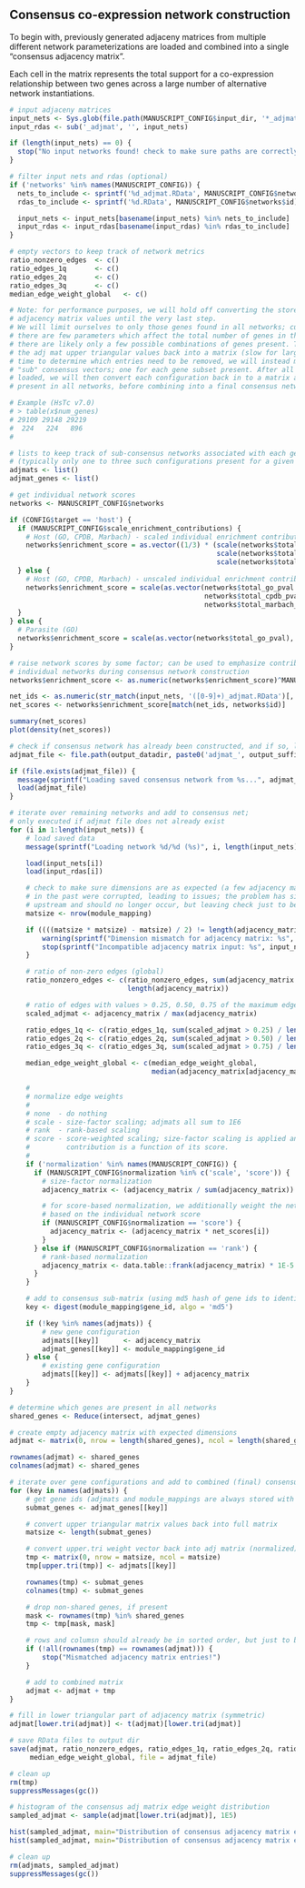 ## Consensus co-expression network construction

To begin with, previously generated adjaceny matrices from multiple different
network parameterizations are loaded and combined into a single "consensus
adjacency matrix".

Each cell in the matrix represents the total support for a co-expression
relationship between two genes across a large number of alternative network
instantiations.

```r
# input adjaceny matrices
input_nets <- Sys.glob(file.path(MANUSCRIPT_CONFIG$input_dir, '*_adjmat.RData'))
input_rdas <- sub('_adjmat', '', input_nets)

if (length(input_nets) == 0) {
  stop("No input networks found! check to make sure paths are correctly defined.")
}

# filter input nets and rdas (optional)
if ('networks' %in% names(MANUSCRIPT_CONFIG)) {
  nets_to_include <- sprintf('%d_adjmat.RData', MANUSCRIPT_CONFIG$networks$id)
  rdas_to_include <- sprintf('%d.RData', MANUSCRIPT_CONFIG$networks$id)

  input_nets <- input_nets[basename(input_nets) %in% nets_to_include] 
  input_rdas <- input_rdas[basename(input_rdas) %in% rdas_to_include] 
}

# empty vectors to keep track of network metrics
ratio_nonzero_edges  <- c()
ratio_edges_1q       <- c()
ratio_edges_2q       <- c()
ratio_edges_3q       <- c()
median_edge_weight_global   <- c()

# Note: for performance purposes, we will hold off converting the stored upper triangular 
# adjacency matrix values until the very last step. 
# We will limit ourselves to only those genes found in all networks; currently,
# there are few parameters which affect the total number of genes in the network, and as such,
# there are likely only a few possible combinations of genes present. To avoid having to convert
# the adj mat upper triangular values back into a matrix (slow for large adjacency matrices) each 
# time to determine which entries need to be removed, we will instead maintain multiple separate 
# "sub" consensus vectors; one for each gene subset present. After all of the matrices have been
# loaded, we will then convert each configuration back in to a matrix and remove genes not
# present in all networks, before combining into a final consensus network.

# Example (HsTc v7.0)
# > table(x$num_genes)
# 29109 29148 29219 
#  224   224   896 
#

# lists to keep track of sub-consensus networks associated with each gene configuration present
# (typically only one to three such configurations present for a given dataset)
adjmats <- list()
adjmat_genes <- list()

# get individual network scores
networks <- MANUSCRIPT_CONFIG$networks

if (CONFIG$target == 'host') {
  if (MANUSCRIPT_CONFIG$scale_enrichment_contributions) {
    # Host (GO, CPDB, Marbach) - scaled individual enrichment contributions
    networks$enrichment_score = as.vector((1/3) * (scale(networks$total_go_pval, center = FALSE) +
                                                   scale(networks$total_cpdb_pval, center = FALSE) +
                                                   scale(networks$total_marbach_pval, center = FALSE)))
  } else {
    # Host (GO, CPDB, Marbach) - unscaled individual enrichment contributions
    networks$enrichment_score = scale(as.vector(networks$total_go_pval + 
                                                networks$total_cpdb_pval + 
                                                networks$total_marbach_pval), center = FALSE)
  }
} else {
  # Parasite (GO)
  networks$enrichment_score = scale(as.vector(networks$total_go_pval), center = FALSE)
}

# raise network scores by some factor; can be used to emphasize contributions of better-performing
# individual networks during consensus network construction
networks$enrichment_score <- as.numeric(networks$enrichment_score)^MANUSCRIPT_CONFIG$network_score_exp

net_ids <- as.numeric(str_match(input_nets, '([0-9]+)_adjmat.RData')[, 2])
net_scores <- networks$enrichment_score[match(net_ids, networks$id)]

summary(net_scores)
plot(density(net_scores))
```

```r
# check if consensus network has already been constructed, and if so, load it and stats in
adjmat_file <- file.path(output_datadir, paste0('adjmat_', output_suffix, '.rda'))

if (file.exists(adjmat_file)) {
  message(sprintf("Loading saved consensus network from %s...", adjmat_file))
  load(adjmat_file)
}
```

```r
# iterate over remaining networks and add to consensus net;
# only executed if adjmat file does not already exist
for (i in 1:length(input_nets)) {
    # load saved data
    message(sprintf("Loading network %d/%d (%s)", i, length(input_nets), basename(input_nets[i])))

    load(input_nets[i])
    load(input_rdas[i])

    # check to make sure dimensions are as expected (a few adjacency matrices
    # in the past were corrupted, leading to issues; the problem has since been fixed
    # upstream and should no longer occur, but leaving check just to be safe..)
    matsize <- nrow(module_mapping)

    if ((((matsize * matsize) - matsize) / 2) != length(adjacency_matrix)) {
        warning(sprintf("Dimension mismatch for adjacency matrix: %s", input_rdas[i]))
        stop(sprintf("Incompatible adjacency matrix input: %s", input_nets[i]))
    }

    # ratio of non-zero edges (global)
    ratio_nonzero_edges <- c(ratio_nonzero_edges, sum(adjacency_matrix != 0) /
                             length(adjacency_matrix))

    # ratio of edges with values > 0.25, 0.50, 0.75 of the maximum edge weight
    scaled_adjmat <- adjacency_matrix / max(adjacency_matrix)

    ratio_edges_1q <- c(ratio_edges_1q, sum(scaled_adjmat > 0.25) / length(scaled_adjmat))
    ratio_edges_2q <- c(ratio_edges_2q, sum(scaled_adjmat > 0.50) / length(scaled_adjmat))
    ratio_edges_3q <- c(ratio_edges_3q, sum(scaled_adjmat > 0.75) / length(scaled_adjmat))

    median_edge_weight_global <- c(median_edge_weight_global, 
                                   median(adjacency_matrix[adjacency_matrix != 0]))

    #
    # normalize edge weights
    #
    # none  - do nothing
    # scale - size-factor scaling; adjmats all sum to 1E6
    # rank  - rank-based scaling
    # score - score-weighted scaling; size-factor scaling is applied and each individual network's
    #         contribution is a function of its score.
    #
    if ('normalization' %in% names(MANUSCRIPT_CONFIG)) {
      if (MANUSCRIPT_CONFIG$normalization %in% c('scale', 'score')) {
        # size-factor normalization
        adjacency_matrix <- (adjacency_matrix / sum(adjacency_matrix)) * 1E6

        # for score-based normalization, we additionally weight the network edge weights
        # based on the individual network score
        if (MANUSCRIPT_CONFIG$normalization == 'score') {
          adjacency_matrix <- (adjacency_matrix * net_scores[i])
        }
      } else if (MANUSCRIPT_CONFIG$normalization == 'rank') {
        # rank-based normalization
        adjacency_matrix <- data.table::frank(adjacency_matrix) * 1E-5
      }
    }

    # add to consensus sub-matrix (using md5 hash of gene ids to identify subset)
    key <- digest(module_mapping$gene_id, algo = 'md5')

    if (!key %in% names(adjmats)) {
        # new gene configuration
        adjmats[[key]]      <- adjacency_matrix
        adjmat_genes[[key]] <- module_mapping$gene_id
    } else {
        # existing gene configuration
        adjmats[[key]] <- adjmats[[key]] + adjacency_matrix
    }
}
```

```r
# determine which genes are present in all networks
shared_genes <- Reduce(intersect, adjmat_genes)

# create empty adjacency matrix with expected dimensions
adjmat <- matrix(0, nrow = length(shared_genes), ncol = length(shared_genes))

rownames(adjmat) <- shared_genes
colnames(adjmat) <- shared_genes

# iterate over gene configurations and add to combined (final) consensus adjacency matrix
for (key in names(adjmats)) {
    # get gene ids (adjmats and module_mappings are always stored with rows/cols sorted by gene id)
    submat_genes <- adjmat_genes[[key]]

    # convert upper triangular matrix values back into full matrix
    matsize <- length(submat_genes) 

    # convert upper.tri weight vector back into adj matrix (normalized)
    tmp <- matrix(0, nrow = matsize, ncol = matsize)
    tmp[upper.tri(tmp)] <- adjmats[[key]]

    rownames(tmp) <- submat_genes
    colnames(tmp) <- submat_genes

    # drop non-shared genes, if present
    mask <- rownames(tmp) %in% shared_genes
    tmp <- tmp[mask, mask]

    # rows and columsn should already be in sorted order, but just to be safe...
    if (!all(rownames(tmp) == rownames(adjmat))) {
        stop("Mismatched adjacency matrix entries!")
    }

    # add to combined matrix
    adjmat <- adjmat + tmp
}

# fill in lower triangular part of adjacency matrix (symmetric)
adjmat[lower.tri(adjmat)] <- t(adjmat)[lower.tri(adjmat)]

# save RData files to output dir
save(adjmat, ratio_nonzero_edges, ratio_edges_1q, ratio_edges_2q, ratio_edges_3q,
     median_edge_weight_global, file = adjmat_file)

# clean up
rm(tmp)
suppressMessages(gc())
```

```r
# histogram of the consensus adj matrix edge weight distribution
sampled_adjmat <- sample(adjmat[lower.tri(adjmat)], 1E5)

hist(sampled_adjmat, main="Distribution of consensus adjacency matrix edge weights", xlab="Edge weight")
hist(sampled_adjmat, main="Distribution of consensus adjacency matrix edge weights (Log)", xlab="Log(Edge weight)")

# clean up
rm(adjmats, sampled_adjmat)
suppressMessages(gc())
```
